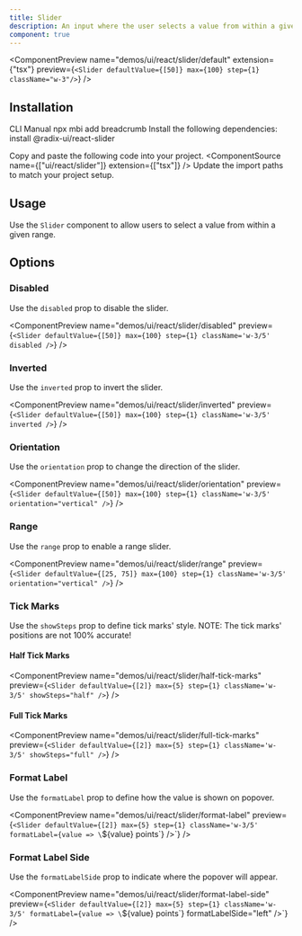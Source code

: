 ```yaml
---
title: Slider
description: An input where the user selects a value from within a given range.
component: true
---
```


<ComponentPreview
  name="demos/ui/react/slider/default"
  extension={"tsx"}
  preview={`<Slider
defaultValue={[50]}
max={100}
step={1}
className="w-3"/>`}
/>

## Installation

<Tabs defaultValue="cli">
<TabsList>
<TabsTrigger value="cli">
CLI
</TabsTrigger>
<TabsTrigger value="manual">  
Manual
</TabsTrigger>
</TabsList>

<TabsContent value="cli">
<Bash>
<BashCommand>npx</BashCommand> mbi add breadcrumb
</Bash>
</TabsContent>

<TabsContent value="manual">
<Steps>
<Step className='flex items-center gap-2 mb-2'>Install the following dependencies:<SelectPackageManager/></Step>

<Bash>
<PackageManager/> install @radix-ui/react-slider
</Bash>

  <Step>Copy and paste the following code into your project.</Step>
  <ComponentSource  name={["ui/react/slider"]} extension={["tsx"]} />
  <Step>Update the import paths to match your project setup.</Step>

</Steps>
</TabsContent>
</Tabs>

## Usage

Use the `Slider` component to allow users to select a value from within a given range.

## Options

### Disabled

Use the `disabled` prop to disable the slider.

<ComponentPreview name="demos/ui/react/slider/disabled"
preview={`<Slider
defaultValue={[50]}
max={100}
step={1}
className='w-3/5'
disabled />`}
/>

### Inverted 

Use the `inverted` prop to invert the slider.

<ComponentPreview name="demos/ui/react/slider/inverted"
preview={`<Slider
defaultValue={[50]}
max={100}
step={1}
className='w-3/5'
inverted />`}
/>

### Orientation

Use the `orientation` prop to change the direction of the slider.

<ComponentPreview name="demos/ui/react/slider/orientation"
preview={`<Slider
defaultValue={[50]}
max={100}
step={1}
className='w-3/5'
orientation="vertical" />`}
/>

### Range

Use the `range` prop to enable a range slider.

<ComponentPreview name="demos/ui/react/slider/range"
preview={`<Slider
defaultValue={[25, 75]}
max={100}
step={1}
className='w-3/5'
orientation="vertical" />`}
/>

### Tick Marks

Use the `showSteps` prop to define tick marks' style.
NOTE: The tick marks' positions are not 100% accurate!

#### Half Tick Marks

<ComponentPreview name="demos/ui/react/slider/half-tick-marks"
preview={`<Slider
defaultValue={[2]}
max={5}
step={1}
className='w-3/5'
showSteps="half" />`}
/>

#### Full Tick Marks

<ComponentPreview name="demos/ui/react/slider/full-tick-marks"
preview={`<Slider
defaultValue={[2]}
max={5}
step={1}
className='w-3/5'
showSteps="full" />`}
/>

### Format Label

Use the `formatLabel` prop to define how the value is shown on popover.

<ComponentPreview name="demos/ui/react/slider/format-label" 
preview={`<Slider
defaultValue={[2]}
max={5}
step={1}
className='w-3/5'
formatLabel={value => \`\${value} points\`} />`}
/>



### Format Label Side

Use the `formatLabelSide` prop to indicate where the popover will appear.

<ComponentPreview name="demos/ui/react/slider/format-label-side"
preview={`<Slider
defaultValue={[2]}
max={5}
step={1}
className='w-3/5'
formatLabel={value => \`\${value} points\`}
formatLabelSide="left" />`}
/>
